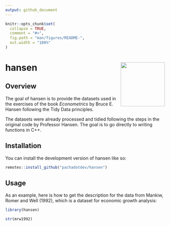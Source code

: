 ```yaml
---
output: github_document
---
```


<!-- README.md is generated from README.Rmd. Please edit that file -->

```r
knitr::opts_chunk$set(
  collapse = TRUE,
  comment = "#>",
  fig.path = "man/figures/README-",
  out.width = "100%"
)
```

# hansen <img src="man/figures/logo.svg" align="right" height="139" alt="" />

<!-- badges: start -->
<!-- badges: end -->

## Overview

The goal of hansen is to provide the datasets used in the exercises of the book
*Econometrics* by Bruce E. Hansen following the Tidy Data principles.

The datasets were already processed and tidied following the steps in the
original code by Professor Hansen. The goal is to go directly to writing
functions in C++.

## Installation

You can install the development version of hansen like so:

``` r
remotes::install_github("pachadotdev/hansen")
```

## Usage

As an example, here is how to get the description for the data from Mankiw,
Romer and Well (1992), which is a dataset for economic growth analysis:

```r
library(hansen)

str(mrw1992)
```
